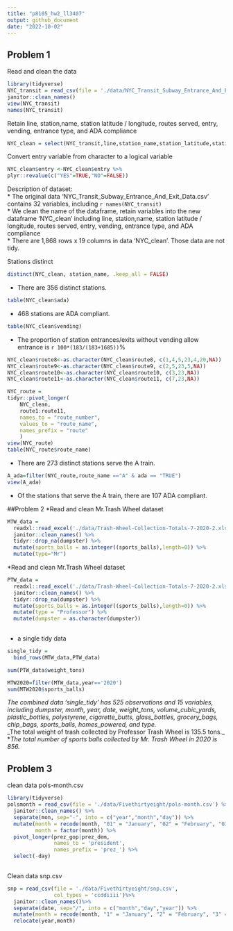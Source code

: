 ```yaml
---
title: "p8105_hw2_ll3407"
output: github_document
date: "2022-10-02"
---
```


## Problem 1
Read and clean the data
```r
library(tidyverse)
NYC_transit = read_csv(file = './data/NYC_Transit_Subway_Entrance_And_Exit_Data.csv') %>% 
janitor::clean_names() 
view(NYC_transit)
names(NYC_transit)
```

Retain line, station,name, station latitude / longitude, routes served, entry, vending, entrance type, and ADA compliance


```r
NYC_clean = select(NYC_transit,line,station_name,station_latitude,station_longitude,route1:route11, entrance_type, entry, vending, ada)

```

Convert entry variable from character to a logical variable
```r
NYC_clean$entry <-NYC_clean$entry %>% 
plyr::revalue(c("YES"=TRUE,"NO"=FALSE))
```
Description of dataset:  
* The original data 'NYC_Transit_Subway_Entrance_And_Exit_Data.csv' contains 32 variables, including `r names(NYC_transit)`  
* We clean the name of the dataframe, retain variables into the new dataframe 'NYC_clean' including line, station,name, station latitude / longitude, routes served, entry, vending, entrance type, and ADA compliance  
* There are 1,868 rows x 19 columns in data 'NYC_clean'. Those data are not tidy.

Stations distinct
```r
distinct(NYC_clean, station_name, .keep_all = FALSE)

```
* There are 356 distinct stations.

```r
table(NYC_clean$ada)
```

* 468 stations are ADA compliant.
```r
table(NYC_clean$vending)
```

* The proportion of station entrances/exits without vending allow entrance is `r 100*(183/(183+1685))`%

```r
NYC_clean$route8<-as.character(NYC_clean$route8, c(1,4,5,23,4,20,NA))
NYC_clean$route9<-as.character(NYC_clean$route9, c(2,5,23,5,NA))
NYC_clean$route10<-as.character(NYC_clean$route10, c(3,23,NA))
NYC_clean$route11<-as.character(NYC_clean$route11, c(7,23,NA))

NYC_route =
tidyr::pivot_longer(
    NYC_clean,
    route1:route11,
    names_to = "route_number",
    values_to = "route_name",
    names_prefix = "route"
    )
view(NYC_route）
table(NYC_route$route_name)
```
* There are 273 distinct stations serve the A train.

```r
A_ada=filter(NYC_route,route_name =="A" & ada == "TRUE")
view(A_ada)
```
* Of the stations that serve the A train, there are 107 ADA compliant.

##Problem 2
*Read and clean Mr.Trash Wheel dataset
```r
MTW_data = 
  readxl::read_excel('./data/Trash-Wheel-Collection-Totals-7-2020-2.xlsx', sheet = 'Mr. Trash Wheel', range = "A2:N535") %>% 
  janitor::clean_names() %>% 
  tidyr::drop_na(dumpster) %>% 
  mutate(sports_balls = as.integer((sports_balls),length=0)) %>% 
  mutate(type="Mr")

```

*Read and clean Mr.Trash Wheel dataset
```r
PTW_data = 
  readxl::read_excel('./data/Trash-Wheel-Collection-Totals-7-2020-2.xlsx', sheet = 'Professor Trash Wheel', range = "A2:N117") %>% 
  janitor::clean_names() %>% 
  tidyr::drop_na(dumpster) %>% 
  mutate(sports_balls = as.integer((sports_balls),length=0)) %>% 
  mutate(type = "Professor") %>% 
  mutate(dumpster = as.character(dumpster))
   
```

* a single tidy data
```r
single_tidy = 
  bind_rows(MTW_data,PTW_data)

sum(PTW_data$weight_tons)

MTW2020=filter(MTW_data,year=='2020')
sum(MTW2020$sports_balls)
```
*_The combined data 'single_tidy' has 525 observations and 15 variables, including dumpster, month, year, date, weight_tons, volume_cubic_yards, plastic_bottles, polystyrene, cigarette_butts, glass_bottles, grocery_bags, chip_bags, sports_balls, homes_powered, and type._  
*_The total weight of trash collected by Professor Trash Wheel is 135.5 tons._  
*_The total number of sports balls collected by Mr. Trash Wheel in 2020 is 856._

## Problem 3
clean data pols-month.csv

```r

library(tidyverse)
polsmonth = read_csv(file = './data/Fivethirtyeight/pols-month.csv') %>% 
  janitor::clean_names() %>% 
  separate(mon, sep="-", into = c("year","month","day")) %>% 
  mutate(month = recode(month, "01" = "January", "02" = "February", "03" = "March", "04" = "April", "05" = "May", "06" = "June", "07" = "July", "08" = "August", "09" = "September", "10" = "October", "11" = "November", "12" = "December"),
         month = factor(month)) %>% 
  pivot_longer(prez_gop|prez_dem,
               names_to = 'president',
               names_prefix = 'prez_') %>% 
  select(-day)
  

```

Clean data snp.csv
```r
snp = read_csv(file = './data/Fivethirtyeight/snp.csv',
               col_types = 'ccddiiii')%>% 
  janitor::clean_names()%>% 
  separate(date, sep="/", into = c("month","day","year")) %>% 
  mutate(month = recode(month, "1" = "January", "2" = "February", "3" = "March", "4" = "April", "5" = "May", "6" = "June", "7" = "July", "8" = "August", "9" = "September", "10" = "October", "11" = "November", "12" = "December")) %>% 
  relocate(year,month)
 
```




